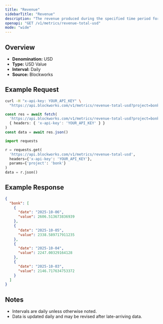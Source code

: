 ```yaml
---
title: "Revenue"
sidebarTitle: "Revenue"
description: "The revenue produced during the specified time period for given project."
openapi: "GET /v1/metrics/revenue-total-usd"
mode: "wide"
---
```


## Overview

- **Denomination:** USD
- **Type:** USD Value
- **Interval:** Daily
- **Source:** Blockworks

## Example Request

<CodeGroup>

```bash cURL
curl -H "x-api-key: YOUR_API_KEY" \
  "https://api.blockworks.com/v1/metrics/revenue-total-usd?project=bonk"
```

```typescript TypeScript
const res = await fetch(
  'https://api.blockworks.com/v1/metrics/revenue-total-usd?project=bonk',
  { headers: { 'x-api-key': 'YOUR_API_KEY' } }
)
const data = await res.json()
```

```python Python
import requests

r = requests.get(
  'https://api.blockworks.com/v1/metrics/revenue-total-usd',
  headers={'x-api-key': 'YOUR_API_KEY'},
  params={'project': 'bonk'}
)
data = r.json()
```

</CodeGroup>

## Example Response

```json
{
  "bonk": [
    {
      "date": "2025-10-06",
      "value": 2606.513673836939
    },
    {
      "date": "2025-10-05",
      "value": 2338.589717911235
    },
    {
      "date": "2025-10-04",
      "value": 2247.00329164128
    },
    {
      "date": "2025-10-03",
      "value": 2146.717634753372
    }
  ]
}
```

## Notes
- Intervals are daily unless otherwise noted.
- Data is updated daily and may be revised after late-arriving data.